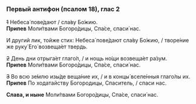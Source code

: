### Первый антифон (псалом 18), глас 2

~~1~~ Небеса́ пове́дают / сла́ву Бо́жию.  
**Припев** Моли́твами Богоро́дицы, Спа́се, спаси́ нас.

И другий лик, тойже стих: Небеса́ пове́дают сла́ву Бо́жию, / творе́ние же руку́ Его́ возвеща́ет твердь.

~~2~~ День дни отрыга́ет глаго́л, / и нощь но́щи возвеща́ет ра́зум.  
**Припев** Моли́твами Богоро́дицы, Спа́се, спаси́ нас.

~~3~~ Во всю зе́млю изы́де веща́ние их, / и в концы́ вселе́нныя глаго́лы их.  
**Припев** По ходатайству Богородицы, Спаситель, / спаси нас.

**Слава, и ныне** Моли́твами Богоро́дицы, Спа́се, спаси́ нас.
